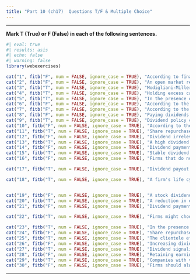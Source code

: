 ```yaml
---
title: "Part 10 (ch17)  Questions T/F & Multiple Choice"
---
```


___


**Mark T (True) or F (False) in each of the following sentences.**

::: {.webex-check .webex-box}

```r
#| eval: true
#| results: asis
#| echo: false
#| warning: false
library(webexercises)

cat("1", fitb("F", num = FALSE, ignore_case = TRUE), "According to financial theory, retaining earnings and not paying dividends is always the most value-maximizing approach for a company.", "\n\n")
cat("2", fitb("F", num = FALSE, ignore_case = TRUE), "An open market repurchase allows a company to buy back its own shares directly from shareholders at a specific price.", "\n\n")
cat("3", fitb("T", num = FALSE, ignore_case = TRUE), "Modigliani-Miller theorem suggests that dividend policy is irrelevant in a world of perfect capital markets, as it doesn't affect the overall value of the firm.", "\n\n")
cat("4", fitb("T", num = FALSE, ignore_case = TRUE), "Holding excess cash in a firm can lead to inefficiencies and agency costs, which may be reduced by paying out dividends or engaging in share repurchases.", "\n\n")
cat("5", fitb("T", num = FALSE, ignore_case = TRUE), "In the presence of asymmetric information between managers and shareholders, payout decisions may serve as signals of the firm's future prospects. Managers with better information may strategically set a firm's payout to communicate their private knowledge to the market.", "\n\n")
cat("6", fitb("F", num = FALSE, ignore_case = TRUE), "According to the dividend signaling hypothesis, when a company increases its dividend payments, it generally signals that it expects lower future earnings.", "\n\n")
cat("7", fitb("F", num = FALSE, ignore_case = TRUE), "According to the Modigliani-Miller theorem, in the absence of taxes, dividend policy has a significant impact on a firm's overall value.", "\n\n")
cat("8", fitb("F", num = FALSE, ignore_case = TRUE), "Paying dividends reduces a firm's retained earnings, but it does not affect its cash reserves.", "\n\n")
cat("9", fitb("T", num = FALSE, ignore_case = TRUE), "Dividend policy can signal management's confidence in the firm's future earnings to the market.", "\n\n")
cat("10", fitb("F", num = FALSE, ignore_case = TRUE), "According to the bird-in-the-hand theory, investors are indifferent between dividends and capital gains.", "\n\n")
cat("11", fitb("T", num = FALSE, ignore_case = TRUE), "Share repurchases can increase earnings per share (EPS) by reducing the number of shares outstanding.", "\n\n")
cat("12", fitb("F", num = FALSE, ignore_case = TRUE), "Dividend irrelevance theory states that the choice between paying dividends and retaining earnings affects a firm's stock price in a perfect market.", "\n\n")
cat("13", fitb("T", num = FALSE, ignore_case = TRUE), "A high dividend payout ratio can limit a firm's ability to reinvest in growth opportunities.", "\n\n")
cat("14", fitb("F", num = FALSE, ignore_case = TRUE), "Dividend payments are tax-deductible expenses for a firm.", "\n\n")
cat("15", fitb("T", num = FALSE, ignore_case = TRUE), "Stable dividend policies can attract investors seeking predictable income streams.", "\n\n")
cat("16", fitb("F", num = FALSE, ignore_case = TRUE), "Firms that do not pay dividends are always undervalued by the market.", "\n\n")

cat("17", fitb("T", num = FALSE, ignore_case = TRUE), "Dividend payout decisions can be influenced by the firm's target capital structure.", "\n\n")

cat("18", fitb("T", num = FALSE, ignore_case = TRUE), "A firm's life cycle stage can influence its dividend policy, with mature firms more likely to pay dividends than growth firms.", "\n\n")


cat("19", fitb("F", num = FALSE, ignore_case = TRUE), "A stock dividend increases the total value of a shareholder's investment.", "\n\n")
cat("20", fitb("T", num = FALSE, ignore_case = TRUE), "A reduction in dividend payments can signal financial distress to the market.", "\n\n")
cat("21", fitb("F", num = FALSE, ignore_case = TRUE), "Dividend payments have no impact on a firm's liquidity.", "\n\n")

cat("22", fitb("T", num = FALSE, ignore_case = TRUE), "Firms might choose to pay special dividends during periods of exceptionally high earnings or excess cash reserves.", "\n\n")

cat("23", fitb("T", num = FALSE, ignore_case = TRUE), "In the presence of agency costs, high dividend payouts can reduce the free cash flow available for managers to waste.", "\n\n")
cat("24", fitb("F", num = FALSE, ignore_case = TRUE), "Share repurchases and dividends are taxed the same way under all tax regimes.", "\n\n")
cat("25", fitb("T", num = FALSE, ignore_case = TRUE), "The clientele effect suggests that different groups of investors prefer different dividend policies.", "\n\n")
cat("26", fitb("F", num = FALSE, ignore_case = TRUE), "Increasing dividends always leads to a higher stock price.", "\n\n")
cat("27", fitb("T", num = FALSE, ignore_case = TRUE), "Dividend signaling hypothesis suggests that changes in dividend payments convey information about a firm's future prospects.", "\n\n")
cat("28", fitb("F", num = FALSE, ignore_case = TRUE), "Retaining earnings instead of paying dividends is always the best approach for maximizing firm value.", "\n\n")
cat("29", fitb("T", num = FALSE, ignore_case = TRUE), "Companies with volatile earnings may prefer to pay lower dividends to maintain flexibility.", "\n\n")
cat("30", fitb("F", num = FALSE, ignore_case = TRUE), "Firms should always distribute all their earnings as dividends.", "\n\n")

```

:::

                


                
                


___

<script src="https://giscus.app/client.js"
        data-repo="henriquecastror/EF_permanent"
        data-repo-id="R_kgDOLMIejg"
        data-category="General"
        data-category-id="DIC_kwDOLMIejs4Cc1yS"
        data-mapping="number"
        data-term="16"
        data-reactions-enabled="1"
        data-emit-metadata="0"
        data-input-position="bottom"
        data-theme="light"
        data-lang="en"
        crossorigin="anonymous"
        async>
</script>

